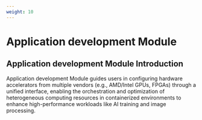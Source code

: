 ```yaml
---
weight: 10
---
```



# Application development Module 

## Application development Module Introduction  

Application development Module guides users in configuring hardware accelerators from multiple vendors (e.g., AMD/Intel GPUs, FPGAs) through a unified interface, enabling the orchestration and optimization of heterogeneous computing resources in containerized environments to enhance high-performance workloads like AI training and image processing.



